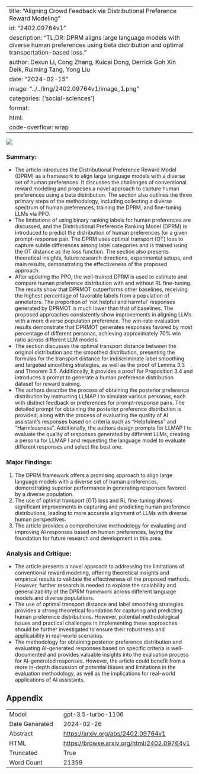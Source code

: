 
---
title: "Aligning Crowd Feedback via Distributional Preference Reward Modeling"
id: "2402.09764v1"
description: "TL;DR: DPRM aligns large language models with diverse human preferences using beta distribution and optimal transportation-based loss."
author: Dexun Li, Cong Zhang, Kuicai Dong, Derrick Goh Xin Deik, Ruiming Tang, Yong Liu
date: "2024-02-15"
image: "../../img/2402.09764v1/image_1.png"
categories: ['social-sciences']
format:
  html:
    code-overflow: wrap
---

![](../../img/2402.09764v1/image_1.png)

### Summary:
- The article introduces the Distributional Preference Reward Model (DPRM) as a framework to align large language models with a diverse set of human preferences. It discusses the challenges of conventional reward modeling and proposes a novel approach to capture human preferences using a beta distribution. The section also outlines the three primary steps of the methodology, including collecting a diverse spectrum of human preferences, training the DPRM, and fine-tuning LLMs via PPO.
- The limitations of using binary ranking labels for human preferences are discussed, and the Distributional Preference Ranking Model (DPRM) is introduced to predict the distribution of human preferences for a given prompt-response pair. The DPRM uses optimal transport (OT) loss to capture subtle differences among label categories and is trained using the OT distance as the loss function. The section also presents theoretical insights, future research directions, experimental setups, and main results, demonstrating the effectiveness of the proposed approach.
- After updating the PPO, the well-trained DPRM is used to estimate and compare human preference distribution with and without RL fine-tuning. The results show that DPRMOT outperforms other baselines, receiving the highest percentage of favorable labels from a population of annotators. The proportion of 'not helpful and harmful' responses generated by DPRMOT is much lower than that of baselines. The proposed approaches consistently show improvements in aligning LLMs with a more diverse population preference. The win-rate evaluation results demonstrate that DPRMOT generates responses favored by most percentage of different personas, achieving approximately 70% win ratio across different LLM models.
- The section discusses the optimal transport distance between the original distribution and the smoothed distribution, presenting the formulas for the transport distance for indiscriminate label smoothing and targeted smoothing strategies, as well as the proof of Lemma 3.3 and Theorem 3.5. Additionally, it provides a proof for Proposition 3.4 and introduces a prompt to generate a human preference distribution dataset for reward training.
- The authors describe the process of obtaining the posterior preference distribution by instructing LLMAP I to simulate various personas, each with distinct feedback or preferences for prompt-response pairs. The detailed prompt for obtaining the posterior preference distribution is provided, along with the process of evaluating the quality of AI assistant's responses based on criteria such as "Helpfulness" and "Harmlessness". Additionally, the authors design prompts for LLMAP I to evaluate the quality of responses generated by different LLMs, creating a persona for LLMAP I and requesting the language model to evaluate different responses and select the best one.

### Major Findings:
1. The DPRM framework offers a promising approach to align large language models with a diverse set of human preferences, demonstrating superior performance in generating responses favored by a diverse population.
2. The use of optimal transport (OT) loss and RL fine-tuning shows significant improvements in capturing and predicting human preference distributions, leading to more accurate alignment of LLMs with diverse human perspectives.
3. The article provides a comprehensive methodology for evaluating and improving AI responses based on human preferences, laying the foundation for future research and development in this area.

### Analysis and Critique:
- The article presents a novel approach to addressing the limitations of conventional reward modeling, offering theoretical insights and empirical results to validate the effectiveness of the proposed methods. However, further research is needed to explore the scalability and generalizability of the DPRM framework across different language models and diverse populations.
- The use of optimal transport distance and label smoothing strategies provides a strong theoretical foundation for capturing and predicting human preference distributions. However, potential methodological issues and practical challenges in implementing these approaches should be further investigated to ensure their robustness and applicability in real-world scenarios.
- The methodology for obtaining posterior preference distribution and evaluating AI-generated responses based on specific criteria is well-documented and provides valuable insights into the evaluation process for AI-generated responses. However, the article could benefit from a more in-depth discussion of potential biases and limitations in the evaluation methodology, as well as the implications for real-world applications of AI assistants.

## Appendix

|          |          |
|----------|----------|
| Model     | gpt-3.5-turbo-1106       |
| Date Generated     | 2024-02-26       |
| Abstract | [https://arxiv.org/abs/2402.09764v1](https://arxiv.org/abs/2402.09764v1)        |
| HTML     | [https://browse.arxiv.org/html/2402.09764v1](https://browse.arxiv.org/html/2402.09764v1)       |
| Truncated       | True       |
| Word Count       | 21359       |